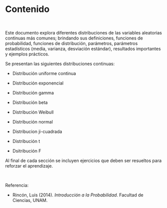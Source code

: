 # Contenido {.unnumbered}

```{=html}
<style>
main.content {
text-align: justify}
</style>
```

<br>

Este documento explora diferentes distribuciones de las variables aleatorias continuas más comunes; brindando sus definiciones, funciones de probabilidad, funciones de distribución, parámetros, parámetros estadísticos (media, varianza, desviación estándar), resultados importantes y ejemplos prácticos.

Se presentan las siguientes distribuciones continuas:

-   Distribución uniforme continua

-   Distribución exponencial

-   Distribución gamma

-   Distribución beta

-   Distribución Weibull

-   Distribución normal

-   Distribucion ji-cuadrada

-   Distribución t

-   Dsitribución F

Al final de cada sección se incluyen ejercicios que deben ser resueltos para reforzar el aprendizaje.

<br>

Referencia:

-   Rincón, Luis (2014). *Introducción a la Probabilidad*. Facultad de Ciencias, UNAM.
